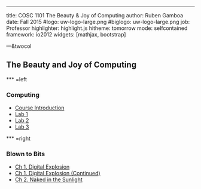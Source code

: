 ---

title:        COSC 1101 The Beauty & Joy of Computing
author:       Ruben Gamboa
date:         Fall 2015
#logo:         uw-logo-large.png
#biglogo:      uw-logo-large.png
job:          Professor
highlighter:  highlight.js
hitheme:      tomorrow
mode:         selfcontained
framework:    io2012
widgets:      [mathjax, bootstrap]

---&twocol

<style>
.title-slide {
     background-color: #EDE0CF; /* CBE7A5; #EDE0CF; ; #CA9F9D*/
     background-image: url(assets/img/uw-logo-large.png);
     background-repeat: no-repeat;
     background-position: center top;
   }
</style>

## The Beauty and Joy of Computing


*** =left

### Computing

* [Course Introduction](01-introduction.html)
* [Lab 1](03-lab-01.html)
* [Lab 2](05-lab-02.html)
* [Lab 3](07-lab-03.html)

*** =right

### Blown to Bits

* [Ch 1. Digital Explosion](02-bitsbook-01.html)
* [Ch 1. Digital Explosion (Continued)](04-grit.html)
* [Ch 2. Naked in the Sunlight](06-bitsbook-02.html)



